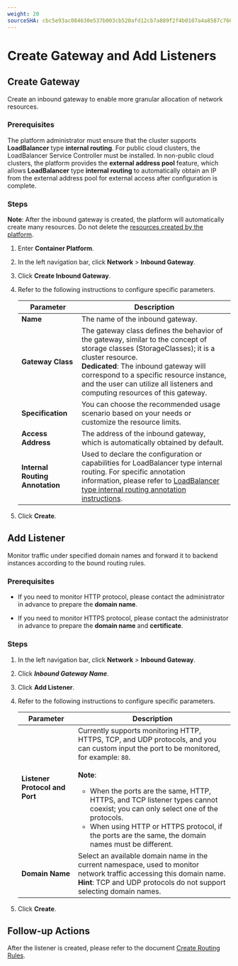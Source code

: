 ```yaml
---
weight: 20
sourceSHA: cbc5e93ac084630e537b003cb520afd12cb7a889f2f4b0107a4a8587c7667abc
---
```


# Create Gateway and Add Listeners

## Create Gateway

Create an inbound gateway to enable more granular allocation of network resources.

### Prerequisites

The platform administrator must ensure that the cluster supports **LoadBalancer** type **internal routing**. For public cloud clusters, the LoadBalancer Service Controller must be installed. In non-public cloud clusters, the platform provides the **external address pool** feature, which allows **LoadBalancer** type **internal routing** to automatically obtain an IP from the external address pool for external access after configuration is complete.

### Steps

**Note**: After the inbound gateway is created, the platform will automatically create many resources. Do not delete the [resources created by the platform](./view_resource.mdx).

1. Enter **Container Platform**.

2. In the left navigation bar, click **Network** > **Inbound Gateway**.

3. Click **Create Inbound Gateway**.

4. Refer to the following instructions to configure specific parameters.

   | Parameter          | Description                                                                                      |
   |------------------|-------------------------------------------------------------------------------------------------|
   | **Name**         | The name of the inbound gateway.                                                                  |
   | **Gateway Class**   | The gateway class defines the behavior of the gateway, similar to the concept of storage classes (StorageClasses); it is a cluster resource. <br />**Dedicated**: The inbound gateway will correspond to a specific resource instance, and the user can utilize all listeners and computing resources of this gateway. |
   | **Specification**    | You can choose the recommended usage scenario based on your needs or customize the resource limits.                                               |
   | **Access Address**   | The address of the inbound gateway, which is automatically obtained by default.                                                                         |
   | **Internal Routing Annotation** | Used to declare the configuration or capabilities for LoadBalancer type internal routing. For specific annotation information, please refer to [LoadBalancer type internal routing annotation instructions](../service/annotation.mdx). |

5. Click **Create**.

## Add Listener

Monitor traffic under specified domain names and forward it to backend instances according to the bound routing rules.

### Prerequisites

- If you need to monitor HTTP protocol, please contact the administrator in advance to prepare the **domain name**.

- If you need to monitor HTTPS protocol, please contact the administrator in advance to prepare the **domain name** and **certificate**.

### Steps

1. In the left navigation bar, click **Network** > **Inbound Gateway**.

2. Click ***Inbound Gateway Name***.

3. Click **Add Listener**.

4. Refer to the following instructions to configure specific parameters.

   | Parameter              | Description                                                                                                                                                                                       |
   |----------------------|---------------------------------------------------------------------------------------------------------------------------------------------------------------------------------------------------|
   | **Listener Protocol and Port** | Currently supports monitoring HTTP, HTTPS, TCP, and UDP protocols, and you can custom input the port to be monitored, for example: `80`. <br /><br />**Note**:<br /><ul><li>When the ports are the same, HTTP, HTTPS, and TCP listener types cannot coexist; you can only select one of the protocols.</li><li>When using HTTP or HTTPS protocol, if the ports are the same, the domain names must be different.</li></ul> |
   | **Domain Name**      | Select an available domain name in the current namespace, used to monitor network traffic accessing this domain name. <br />**Hint**: TCP and UDP protocols do not support selecting domain names.                                                         |

5. Click **Create**.

## Follow-up Actions

After the listener is created, please refer to the document [Create Routing Rules](./create_rule.mdx).
